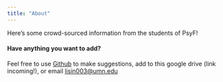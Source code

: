 ```yaml
---
title: "About"
---
```


Here's some crowd-sourced information from the students of PsyF!

#### Have anything you want to add?

Feel free to use [Github](github.com/rlisinker/PsyF-student-repo) to make suggestions, add to this google drive (link incoming!), or email [lisin003\@umn.edu](emailto:%20lisin003@umn.edu)
